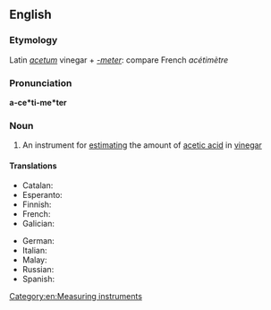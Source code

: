 ==English==

===Etymology===
Latin ''[[acetum]]'' vinegar + ''[[-meter]]'': compare French ''acétimètre''

===Pronunciation===
'''a-ce*ti-me*ter'''

===Noun===
{{en-noun}}

# An instrument for [[estimating]] the amount of [[acetic acid]] in [[vinegar]]

====Translations====
{{trans-top|an instrument}}
* Catalan: {{t|ca|acetímetre|m}}
* Esperanto: {{t|eo|acetimetro}}
* Finnish: {{t|fi|asetometri}}
* French: {{t+|fr|acétimètre|m}}
* Galician: {{t|gl|acetímetro|m}}
{{trans-mid}}
* German: {{t+|de|Azetometer|n}}
* Italian: {{t|it|acetimetro|m}}
* Malay: {{t|ms|asetimeter}}
* Russian: {{t+|ru|ацето́метр|m|sc=Cyrl}}
* Spanish: {{t+|es|acetímetro|m}}
{{trans-bottom}}

[[Category:en:Measuring instruments]]